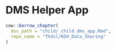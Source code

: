 
# DMS Helper App {-}

```r
cow::borrow_chapter(
  doc_path = "child/_child_dms_app.Rmd",
  repo_name = "fhdsl/NIH_Data_Sharing"
)
```